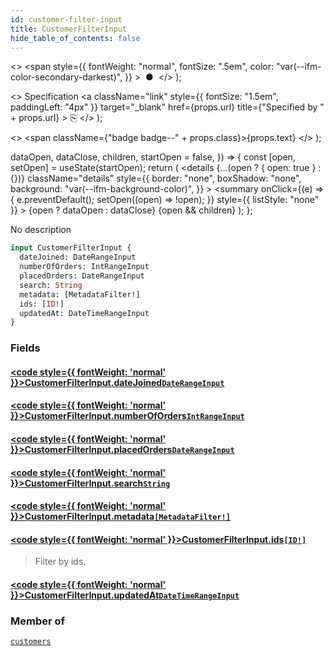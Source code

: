 ```yaml
---
id: customer-filter-input
title: CustomerFilterInput
hide_table_of_contents: false
---
```


  <>
    <span
      style={{
        fontWeight: "normal",
        fontSize: ".5em",
        color: "var(--ifm-color-secondary-darkest)",
      }}
    >
      &nbsp;●&nbsp;
    </span>
  </>
);

  <>
    Specification
    <a
      className="link"
      style={{ fontSize: "1.5em", paddingLeft: "4px" }}
      target="\_blank"
      href={props.url}
      title={"Specified by " + props.url}
    >
      ⎘
    </a>
  </>
);

  <>
    <span className={"badge badge--" + props.class}>{props.text}</span>
  </>
);


  dataOpen,
  dataClose,
  children,
  startOpen = false,
}) => {
  const [open, setOpen] = useState(startOpen);
  return (
    <details
      {...(open ? { open: true } : {})}
      className="details"
      style={{
        border: "none",
        boxShadow: "none",
        background: "var(--ifm-background-color)",
      }}
    >
      <summary
        onClick={(e) => {
          e.preventDefault();
          setOpen((open) => !open);
        }}
        style={{ listStyle: "none" }}
      >
        {open ? dataOpen : dataClose}
      </summary>
      {open && children}
    </details>
  );
};

No description

```graphql
input CustomerFilterInput {
  dateJoined: DateRangeInput
  numberOfOrders: IntRangeInput
  placedOrders: DateRangeInput
  search: String
  metadata: [MetadataFilter!]
  ids: [ID!]
  updatedAt: DateTimeRangeInput
}
```

### Fields

#### [<code style={{ fontWeight: 'normal' }}>CustomerFilterInput.<b>dateJoined</b></code>](#)<Bullet />[`DateRangeInput`](../../../api-reference/miscellaneous/inputs/date-range-input) <Badge class="secondary" text="input"/>

>

#### [<code style={{ fontWeight: 'normal' }}>CustomerFilterInput.<b>numberOfOrders</b></code>](#)<Bullet />[`IntRangeInput`](../../../api-reference/miscellaneous/inputs/int-range-input) <Badge class="secondary" text="input"/>

>

#### [<code style={{ fontWeight: 'normal' }}>CustomerFilterInput.<b>placedOrders</b></code>](#)<Bullet />[`DateRangeInput`](../../../api-reference/miscellaneous/inputs/date-range-input) <Badge class="secondary" text="input"/>

>

#### [<code style={{ fontWeight: 'normal' }}>CustomerFilterInput.<b>search</b></code>](#)<Bullet />[`String`](../../../api-reference/miscellaneous/scalars/string) <Badge class="secondary" text="scalar"/>

>

#### [<code style={{ fontWeight: 'normal' }}>CustomerFilterInput.<b>metadata</b></code>](#)<Bullet />[`[MetadataFilter!]`](../../../api-reference/miscellaneous/inputs/metadata-filter) <Badge class="secondary" text="list"/> <Badge class="secondary" text="input"/>

>

#### [<code style={{ fontWeight: 'normal' }}>CustomerFilterInput.<b>ids</b></code>](#)<Bullet />[`[ID!]`](../../../api-reference/miscellaneous/scalars/id) <Badge class="secondary" text="list"/> <Badge class="secondary" text="scalar"/>

> Filter by ids.
>
> <Badge text="Added in Saleor 3.8" class="secondary margin-bottom--sm" />

#### [<code style={{ fontWeight: 'normal' }}>CustomerFilterInput.<b>updatedAt</b></code>](#)<Bullet />[`DateTimeRangeInput`](../../../api-reference/miscellaneous/inputs/date-time-range-input) <Badge class="secondary" text="input"/>

>

### Member of

[`customers`](../../../api-reference/users/queries/customers) <Badge class="secondary" text="query"/>
